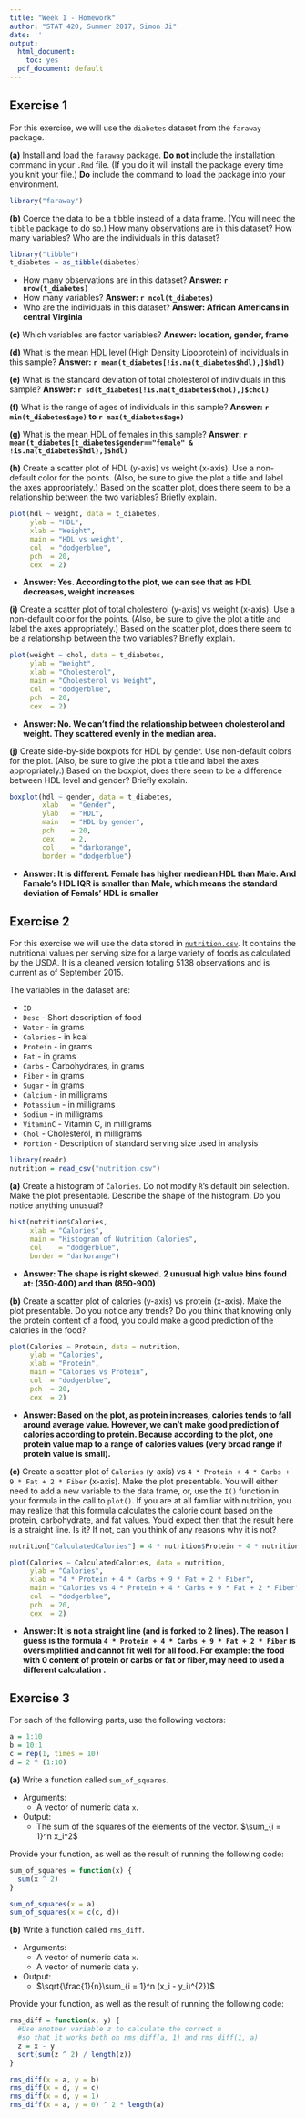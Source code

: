 ```yaml
---
title: "Week 1 - Homework"
author: "STAT 420, Summer 2017, Simon Ji"
date: ''
output:
  html_document: 
    toc: yes
  pdf_document: default
---
```



## Exercise 1

For this exercise, we will use the `diabetes` dataset from the `faraway` package.

**(a)** Install and load the `faraway` package. **Do not** include the installation command in your `.Rmd` file. (If you do it will install the package every time you knit your file.) **Do** include the command to load the package into your environment.

```r
library("faraway")
```


**(b)** Coerce the data to be a tibble instead of a data frame. (You will need the `tibble` package to do so.) How many observations are in this dataset? How many variables? Who are the individuals in this dataset?

```r
library("tibble")
t_diabetes = as_tibble(diabetes)

```

- How many observations are in this dataset?  **Answer: `r nrow(t_diabetes)`**
- How many variables? **Answer: `r ncol(t_diabetes)`**
- Who are the individuals in this dataset? **Answer: African Americans in central Virginia**

**(c)** Which variables are factor variables?
**Answer: location, gender, frame**

**(d)** What is the mean [HDL](https://en.wikipedia.org/wiki/High-density_lipoprotein) level (High Density Lipoprotein) of individuals in this sample?
**Answer: `r mean(t_diabetes[!is.na(t_diabetes$hdl),]$hdl)`**

**(e)** What is the standard deviation of total cholesterol of individuals in this sample?
**Answer: `r sd(t_diabetes[!is.na(t_diabetes$chol),]$chol)`**

**(f)** What is the range of ages of individuals in this sample?
**Answer: `r min(t_diabetes$age)` to `r max(t_diabetes$age)`**

**(g)** What is the mean HDL of females in this sample?
**Answer: `r mean(t_diabetes[t_diabetes$gender=="female" & !is.na(t_diabetes$hdl),]$hdl)`**

**(h)** Create a scatter plot of HDL (y-axis) vs weight (x-axis). Use a non-default color for the points. (Also, be sure to give the plot a title and label the axes appropriately.) Based on the scatter plot, does there seem to be a relationship between the two variables? Briefly explain. 

```r
plot(hdl ~ weight, data = t_diabetes,
     ylab = "HDL",
     xlab = "Weight",
     main = "HDL vs weight",
     col  = "dodgerblue",
     pch  = 20,
     cex  = 2)
```

- **Answer: Yes. According to the plot, we can see that as HDL decreases, weight increases**


**(i)** Create a scatter plot of total cholesterol (y-axis) vs weight (x-axis). Use a non-default color for the points. (Also, be sure to give the plot a title and label the axes appropriately.) Based on the scatter plot, does there seem to be a relationship between the two variables? Briefly explain.

```r
plot(weight ~ chol, data = t_diabetes,
     ylab = "Weight",
     xlab = "Cholesterol",
     main = "Cholesterol vs Weight",
     col  = "dodgerblue",
     pch  = 20,
     cex  = 2)
```

- **Answer: No. We can't find the relationship between cholesterol and weight. They scattered evenly in the median area.**


**(j)** Create side-by-side boxplots for HDL by gender. Use non-default colors for the plot. (Also, be sure to give the plot a title and label the axes appropriately.) Based on the boxplot, does there seem to be a difference between HDL level and gender? Briefly explain.

```r
boxplot(hdl ~ gender, data = t_diabetes,
        xlab   = "Gender",
        ylab   = "HDL",
        main   = "HDL by gender",
        pch    = 20,
        cex    = 2,
        col    = "darkorange",
        border = "dodgerblue")
```

- **Answer: It is different. Female has higher mediean HDL than Male. And Famale's HDL IQR is smaller than Male, which means the standard deviation of Femals' HDL is smaller**


## Exercise 2

For this exercise we will use the data stored in [`nutrition.csv`](nutrition.csv). It contains the nutritional values per serving size for a large variety of foods as calculated by the USDA. It is a cleaned version totaling 5138 observations and is current as of September 2015.

The variables in the dataset are:

- `ID` 
- `Desc` - Short description of food
- `Water` - in grams
- `Calories` - in kcal
- `Protein` - in grams
- `Fat` - in grams
- `Carbs` - Carbohydrates, in grams
- `Fiber` - in grams
- `Sugar` - in grams
- `Calcium` - in milligrams
- `Potassium` - in milligrams
- `Sodium` - in milligrams
- `VitaminC` - Vitamin C, in milligrams
- `Chol` - Cholesterol, in milligrams
- `Portion` - Description of standard serving size used in analysis

```r
library(readr)
nutrition = read_csv("nutrition.csv")
```

**(a)** Create a histogram of `Calories`. Do not modify `R`'s default bin selection. Make the plot presentable. Describe the shape of the histogram. Do you notice anything unusual?


```r
hist(nutrition$Calories,
     xlab = "Calories",
     main = "Histogram of Nutrition Calories",
     col    = "dodgerblue",
     border = "darkorange")
```

- **Answer: The shape is right skewed. 2 unusual high value bins found at: (350-400) and  than (850-900)**


**(b)** Create a scatter plot of calories (y-axis) vs protein (x-axis). Make the plot presentable. Do you notice any trends? Do you think that knowing only the protein content of a food, you could make a good prediction of the calories in the food?


```r
plot(Calories ~ Protein, data = nutrition,
     ylab = "Calories",
     xlab = "Protein",
     main = "Calories vs Protein",
     col  = "dodgerblue",
     pch  = 20,
     cex  = 2)
```

- **Answer: Based on the plot, as protein increases, calories tends to fall around average value. However, we can't make good prediction of calories according to protein. Because according to the plot, one protein value map to a range of calories values (very broad range if protein value is small).**


**(c)** Create a scatter plot of `Calories` (y-axis) vs `4 * Protein + 4 * Carbs + 9 * Fat + 2 * Fiber` (x-axis). Make the plot presentable. You will either need to add a new variable to the data frame, or, use the `I()` function in your formula in the call to `plot()`. If you are at all familiar with nutrition, you may realize that this formula calculates the calorie count based on the protein, carbohydrate, and fat values. You'd expect then that the result here is a straight line. Is it? If not, can you think of any reasons why it is not?

```r

nutrition["CalculatedCalories"] = 4 * nutrition$Protein + 4 * nutrition$Carbs + 9 * nutrition$Fat + 2 * nutrition$Fiber

plot(Calories ~ CalculatedCalories, data = nutrition,
     ylab = "Calories",
     xlab = "4 * Protein + 4 * Carbs + 9 * Fat + 2 * Fiber",
     main = "Calories vs 4 * Protein + 4 * Carbs + 9 * Fat + 2 * Fiber",
     col  = "dodgerblue",
     pch  = 20,
     cex  = 2)
```

- **Answer: It is not a straight line (and is forked to 2 lines). The reason I guess is the formula `4 * Protein + 4 * Carbs + 9 * Fat + 2 * Fiber` is oversimplified and cannot fit well for all food. For example: the food with 0 content of protein or carbs or fat or fiber, may need to used a different calculation . **

## Exercise 3

For each of the following parts, use the following vectors:

```r
a = 1:10
b = 10:1
c = rep(1, times = 10)
d = 2 ^ (1:10)
```

**(a)** Write a function called `sum_of_squares`.

- Arguments:
    - A vector of numeric data `x`.
- Output:
    - The sum of the squares of the elements of the vector. $\sum_{i = 1}^n x_i^2$
    
Provide your function, as well as the result of running the following code:

```r
sum_of_squares = function(x) {
  sum(x ^ 2)  
}
```
```r
sum_of_squares(x = a)
sum_of_squares(x = c(c, d))
```

**(b)** Write a function called `rms_diff`.

- Arguments:
    - A vector of numeric data `x`.
    - A vector of numeric data `y`.
- Output:
    - $\sqrt{\frac{1}{n}\sum_{i = 1}^n (x_i - y_i)^{2}}$
    
Provide your function, as well as the result of running the following code:

```r
rms_diff = function(x, y) {
  #Use another variable z to calculate the correct n
  #so that it works both on rms_diff(a, 1) and rms_diff(1, a)
  z = x - y 
  sqrt(sum(z ^ 2) / length(z))
}
```
```r
rms_diff(x = a, y = b)
rms_diff(x = d, y = c)
rms_diff(x = d, y = 1)
rms_diff(x = a, y = 0) ^ 2 * length(a)
```

